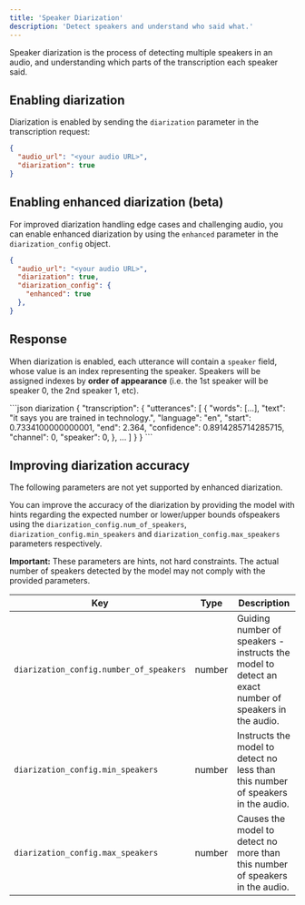 ```yaml
---
title: 'Speaker Diarization'
description: 'Detect speakers and understand who said what.'
---
```



Speaker diarization is the process of detecting multiple speakers in an audio, and understanding which parts of the transcription each speaker said.

## Enabling diarization

Diarization is enabled by sending the `diarization` parameter in the transcription request:
```json
{
  "audio_url": "<your audio URL>",
  "diarization": true
}
```

## Enabling enhanced diarization (beta)

For improved diarization handling edge cases and challenging audio, you can enable enhanced diarization by using the `enhanced` parameter in the `diarization_config` object.

```json
{
  "audio_url": "<your audio URL>",
  "diarization": true,
  "diarization_config": {
    "enhanced": true
  },
}
```

## Response
When diarization is enabled, each utterance will contain a `speaker` field, whose value is an index representing the speaker.
Speakers will be assigned indexes by **order of appearance** (i.e. the 1st speaker will be speaker 0, the 2nd speaker 1, etc).


<CodeGroup>
```json diarization
{
  "transcription": {
    "utterances": [
      {
        "words": [...],
        "text": "it says you are trained in technology.",
        "language": "en",
        "start": 0.7334100000000001,
        "end": 2.364,
        "confidence": 0.8914285714285715,
        "channel": 0,
        "speaker": 0,
      },
      ...
    ]
  }
}
```
</CodeGroup>


## Improving diarization accuracy

<Tip> The following parameters are not yet supported by enhanced diarization. </Tip>

You can improve the accuracy of the diarization by providing the model with hints regarding the expected number or lower/upper bounds ofspeakers using the `diarization_config.num_of_speakers`, `diarization_config.min_speakers` and `diarization_config.max_speakers`  parameters respectively.

**Important:** These parameters are hints, not hard constraints. The actual number of speakers detected by the model may not comply with the provided parameters.

| Key | Type | Description |
| --- | --- | --- |
| `diarization_config.number_of_speakers` | number | Guiding number of speakers - instructs the model to detect an exact number of speakers in the audio. |
| `diarization_config.min_speakers` | number | Instructs the model to detect no less than this number of speakers in the audio. |
| `diarization_config.max_speakers` | number | Causes the model to detect no more than this number of speakers in the audio. |
